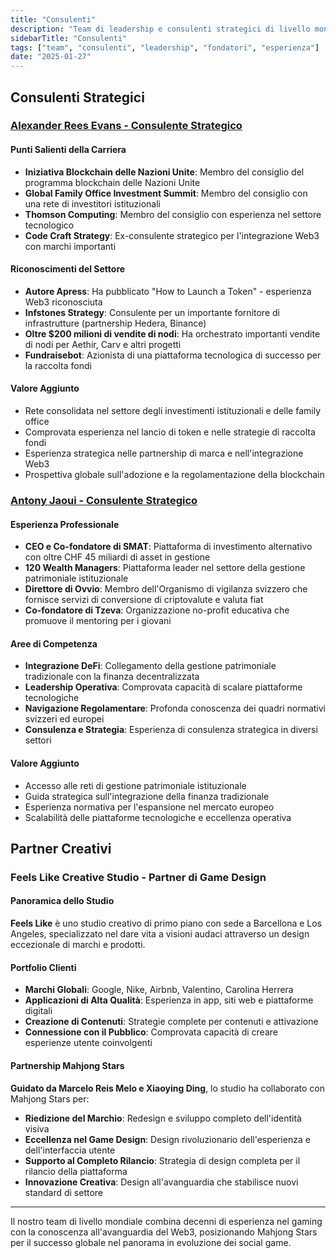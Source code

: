 ```yaml
---
title: "Consulenti"
description: "Team di leadership e consulenti strategici di livello mondiale con decenni di esperienza nel gaming, blockchain e finanza"
sidebarTitle: "Consulenti"
tags: ["team", "consulenti", "leadership", "fondatori", "esperienza"]
date: "2025-01-27"
---
```


## Consulenti Strategici

### [Alexander Rees Evans - Consulente Strategico](https://www.linkedin.com/in/alexander-rees-evans-91566a195/)

#### Punti Salienti della Carriera
- **Iniziativa Blockchain delle Nazioni Unite**: Membro del consiglio del programma blockchain delle Nazioni Unite
- **Global Family Office Investment Summit**: Membro del consiglio con una rete di investitori istituzionali
- **Thomson Computing**: Membro del consiglio con esperienza nel settore tecnologico
- **Code Craft Strategy**: Ex-consulente strategico per l'integrazione Web3 con marchi importanti

#### Riconoscimenti del Settore
- **Autore Apress**: Ha pubblicato "How to Launch a Token" - esperienza Web3 riconosciuta
- **Infstones Strategy**: Consulente per un importante fornitore di infrastrutture (partnership Hedera, Binance)
- **Oltre $200 milioni di vendite di nodi**: Ha orchestrato importanti vendite di nodi per Aethir, Carv e altri progetti
- **Fundraisebot**: Azionista di una piattaforma tecnologica di successo per la raccolta fondi

#### Valore Aggiunto
- Rete consolidata nel settore degli investimenti istituzionali e delle family office
- Comprovata esperienza nel lancio di token e nelle strategie di raccolta fondi
- Esperienza strategica nelle partnership di marca e nell'integrazione Web3
- Prospettiva globale sull'adozione e la regolamentazione della blockchain

### [Antony Jaoui - Consulente Strategico](https://www.linkedin.com/in/anthony-jaoui/)

#### Esperienza Professionale
- **CEO e Co-fondatore di SMAT**: Piattaforma di investimento alternativo con oltre CHF 45 miliardi di asset in gestione
- **120 Wealth Managers**: Piattaforma leader nel settore della gestione patrimoniale istituzionale
- **Direttore di Ovvio**: Membro dell'Organismo di vigilanza svizzero che fornisce servizi di conversione di criptovalute e valuta fiat
- **Co-fondatore di Tzeva**: Organizzazione no-profit educativa che promuove il mentoring per i giovani

#### Aree di Competenza
- **Integrazione DeFi**: Collegamento della gestione patrimoniale tradizionale con la finanza decentralizzata
- **Leadership Operativa**: Comprovata capacità di scalare piattaforme tecnologiche
- **Navigazione Regolamentare**: Profonda conoscenza dei quadri normativi svizzeri ed europei
- **Consulenza e Strategia**: Esperienza di consulenza strategica in diversi settori

#### Valore Aggiunto
- Accesso alle reti di gestione patrimoniale istituzionale
- Guida strategica sull'integrazione della finanza tradizionale
- Esperienza normativa per l'espansione nel mercato europeo
- Scalabilità delle piattaforme tecnologiche e eccellenza operativa

## Partner Creativi

### Feels Like Creative Studio - Partner di Game Design

#### Panoramica dello Studio
**Feels Like** è uno studio creativo di primo piano con sede a Barcellona e Los Angeles, specializzato nel dare vita a visioni audaci attraverso un design eccezionale di marchi e prodotti.

#### Portfolio Clienti
- **Marchi Globali**: Google, Nike, Airbnb, Valentino, Carolina Herrera
- **Applicazioni di Alta Qualità**: Esperienza in app, siti web e piattaforme digitali
- **Creazione di Contenuti**: Strategie complete per contenuti e attivazione
- **Connessione con il Pubblico**: Comprovata capacità di creare esperienze utente coinvolgenti

#### Partnership Mahjong Stars
**Guidato da Marcelo Reis Melo e Xiaoying Ding**, lo studio ha collaborato con Mahjong Stars per:
- **Riedizione del Marchio**: Redesign e sviluppo completo dell'identità visiva
- **Eccellenza nel Game Design**: Design rivoluzionario dell'esperienza e dell'interfaccia utente
- **Supporto al Completo Rilancio**: Strategia di design completa per il rilancio della piattaforma
- **Innovazione Creativa**: Design all'avanguardia che stabilisce nuovi standard di settore


---

Il nostro team di livello mondiale combina decenni di esperienza nel gaming con la conoscenza all'avanguardia del Web3, posizionando Mahjong Stars per il successo globale nel panorama in evoluzione dei social game.